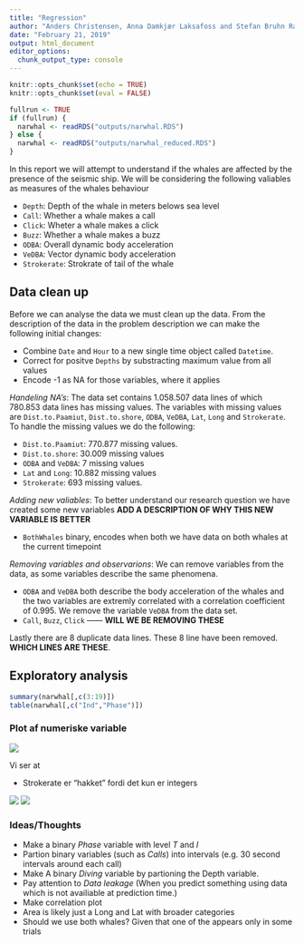 ```yaml
---
title: "Regression"
author: "Anders Christensen, Anna Damkjær Laksafoss and Stefan Bruhn Rasmussen"
date: "February 21, 2019"
output: html_document
editor_options: 
  chunk_output_type: console
---
```


```r
knitr::opts_chunk$set(echo = TRUE)
knitr::opts_chunk$set(eval = FALSE)
```


```r
fullrun <- TRUE
if (fullrun) {
  narwhal <- readRDS("outputs/narwhal.RDS")
} else {
  narwhal <- readRDS("outputs/narwhal_reduced.RDS")
}
```



In this report we will attempt to understand if the whales are affected by the presence of the seismic ship. We will be considering the following valiables as measures of the whales behaviour

* `Depth`: Depth of the whale in meters belows sea level
* `Call`: Whether a whale makes a call
* `Click`: Wheter a whale makes a click
* `Buzz`: Whether a whale makes a buzz
* `ODBA`: Overall dynamic body acceleration
* `VeDBA`: Vector dynamic body acceleration
* `Strokerate`: Strokrate of tail of the whale

## Data clean up
Before we can analyse the data we must clean up the data. From the description of the data in the problem description we can make the following initial changes:

* Combine `Date` and `Hour` to a new single time object called `Datetime`.
* Correct for positve `Depths` by substracting maximum value from all values
* Encode -1 as NA for those variables, where it applies



*Handeling NA's*: The data set contains 1.058.507 data lines of which 780.853 data lines has missing values. The variables with missing values are `Dist.to.Paamiut`, `Dist.to.shore`, `ODBA`, `VeDBA`, `Lat`, `Long` and `Strokerate`. To handle the missing values we do the following:

* `Dist.to.Paamiut`: 770.877 missing values. 
* `Dist.to.shore`: 30.009 missing values
* `ODBA` and `VeDBA`: 7 missing values
* `Lat` and `Long`: 10.882 missing values
* `Strokerate`: 693 missing values.



*Adding new valiables*: To better understand our research question we have created some new variables
**ADD A DESCRIPTION OF WHY THIS NEW VARIABLE IS BETTER**

* `BothWhales` binary, encodes when both we have data on both whales at the current timepoint

*Removing variables and observarions*: We can remove variables from the data, as some variables describe the same phenomena. 

* `ODBA` and `VeDBA` both describe the body acceleration of the whales and the two variables are extremly correlated with a correlation coefficient of 0.995. We remove the variable `VeDBA` from the data set.
* `Call`, `Buzz`, `Click` ------ **WILL WE BE REMOVING THESE**

Lastly there are 8 duplicate data lines. These 8 line have been removed. **WHICH LINES ARE THESE**.



## Exploratory analysis
```r
summary(narwhal[,c(3:19)])
table(narwhal[,c("Ind","Phase")])
```

### Plot af numeriske variable

![](figs/numerical_densities.png)

Vi ser at

* Strokerate er "hakket" fordi det kun er integers

![](figs/depthtimeplot.png)
![](figs/locationplot.png)

### Ideas/Thoughts

* Make a binary *Phase* variable with level *T* and *I*
* Partion binary variables (such as *Calls*) into intervals (e.g. 30 second intervals around each call)
* Make A binary *Diving* variable by partioning the Depth variable.
* Pay attention to *Data leakage* (When you predict something using data which is not availiable at prediction time.)
* Make correlation plot
* Area is likely just a Long and Lat with broader categories
* Should we use both whales? Given that one of the appears only in some trials 